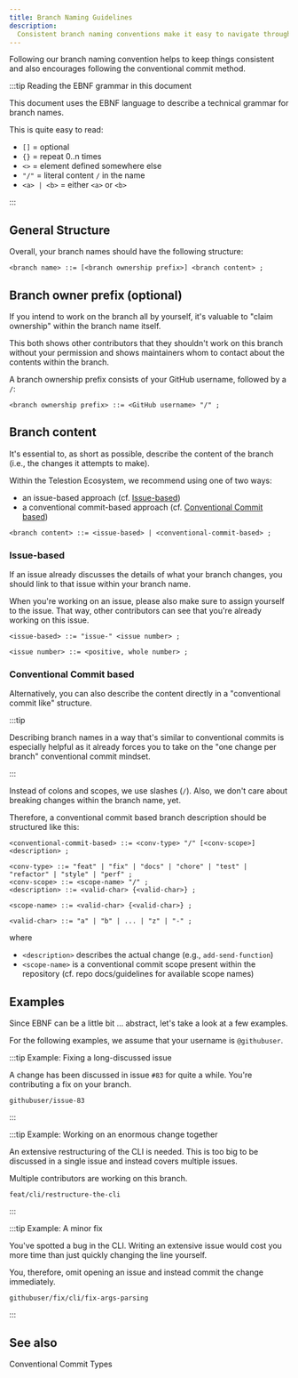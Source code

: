 ```yaml
---
title: Branch Naming Guidelines
description:
  Consistent branch naming conventions make it easy to navigate through branches
---
```


<!--
Reference
=========

=== When to use this template:
When you're documenting some topic so that users (e.g., ecosystem developers)
can quickly lookup a fact. These articles typically consist of a list, a
definition list, a table, or some other form of "quick-to-lookup" information.

=== When not to use this template:
Do not use a reference article to explain a concept. You should keep additional
information within the reference article to a minimum so that knowledgeable users
can quickly see the facts that are relevant to them. You can link to concepts and
other topics to explain specific concepts, if necessary.

=== Writing tips:
- Write in the present tense
- Use neutral pronouns (they/them instead of he/she and him/her)
- Be respectful to everyone
- Be aware of the potential for cultural misunderstandings
- Keep the amount of additional information to a minimum (focus on the facts)
- If necessary, link to concept topics. Do not explain them in the article
- Use a suitable form of content so that readers can quickly look up the desired
  information (e.g., a table, a list, a diagram, or something else)
-->

<!-- Relevant imports: -->


<!-- Short description of what information this document provides: -->

Following our branch naming convention helps to keep things consistent and also
encourages following the conventional commit method.

<!-- Content (e.g., a table, a list, a diagram, or a definition list) -->

:::tip Reading the EBNF grammar in this document

This document uses the EBNF language to describe a technical grammar for branch
names.

This is quite easy to read:

- `[]` = optional
- `{}` = repeat 0..n times
- `<>` = element defined somewhere else
- `"/"` = literal content `/` in the name
- `<a> | <b>` = either `<a>` or `<b>`

:::

## General Structure

Overall, your branch names should have the following structure:

```ebnf
<branch name> ::= [<branch ownership prefix>] <branch content> ;
```

## Branch owner prefix (optional)

If you intend to work on the branch all by yourself, it's valuable to "claim
ownership" within the branch name itself.

This both shows other contributors that they shouldn't work on this branch
without your permission and shows maintainers whom to contact about the contents
within the branch.

A branch ownership prefix consists of your GitHub username, followed by a `/`:

```ebnf
<branch ownership prefix> ::= <GitHub username> "/" ;
```

## Branch content

It's essential to, as short as possible, describe the content of the branch
(i.e., the changes it attempts to make).

Within the Telestion Ecosystem, we recommend using one of two ways:

- an issue-based approach (cf. [Issue-based](#issue-based))
- a conventional commit-based approach (cf.
  [Conventional Commit based](#conventional-commit-based))

```ebnf
<branch content> ::= <issue-based> | <conventional-commit-based> ;
```

### Issue-based

If an issue already discusses the details of what your branch changes, you
should link to that issue within your branch name.

When you're working on an issue, please also make sure to assign yourself to the
issue. That way, other contributors can see that you're already working on this
issue.

```ebnf
<issue-based> ::= "issue-" <issue number> ;

<issue number> ::= <positive, whole number> ;
```

### Conventional Commit based

Alternatively, you can also describe the content directly in a "conventional
commit like" structure.

:::tip

Describing branch names in a way that's similar to conventional commits is
especially helpful as it already forces you to take on the "one change per
branch" conventional commit mindset.

:::

Instead of colons and scopes, we use slashes (`/`). Also, we don't care about
breaking changes within the branch name, yet.

Therefore, a conventional commit based branch description should be structured
like this:

```ebnf
<conventional-commit-based> ::= <conv-type> "/" [<conv-scope>] <description> ;

<conv-type> ::= "feat" | "fix" | "docs" | "chore" | "test" | "refactor" | "style" | "perf" ;
<conv-scope> ::= <scope-name> "/" ;
<description> ::= <valid-char> {<valid-char>} ;

<scope-name> ::= <valid-char> {<valid-char>} ;

<valid-char> ::= "a" | "b" | ... | "z" | "-" ;
```

where

- `<description>` describes the actual change (e.g., `add-send-function`)
- `<scope-name>` is a conventional commit scope present within the repository
  (cf. repo docs/guidelines for available scope names)

## Examples

Since EBNF can be a little bit ... abstract, let's take a look at a few examples.

For the following examples, we assume that your username is `@githubuser`.

:::tip Example: Fixing a long-discussed issue

A change has been discussed in issue `#83` for quite a while. You're
contributing a fix on your branch.

```text
githubuser/issue-83
```

:::

:::tip Example: Working on an enormous change together

An extensive restructuring of the CLI is needed. This is too big to be discussed
in a single issue and instead covers multiple issues.

Multiple contributors are working on this branch.

```text
feat/cli/restructure-the-cli
```

:::

:::tip Example: A minor fix

You've spotted a bug in the CLI. Writing an extensive issue would cost you more time than
just quickly changing the line yourself.

You, therefore, omit opening an issue and instead commit the change immediately.

```text
githubuser/fix/cli/fix-args-parsing
```

:::

## See also

<Reference to="./conventional-commit-types">
	Conventional Commit Types
</Reference>

<!--
Snippets
--------

<Reference to="../other-article">
    Relative Link to other article
</Reference>

<Reference to="https://www.example.com">
    Example Website
</Reference>
-->
